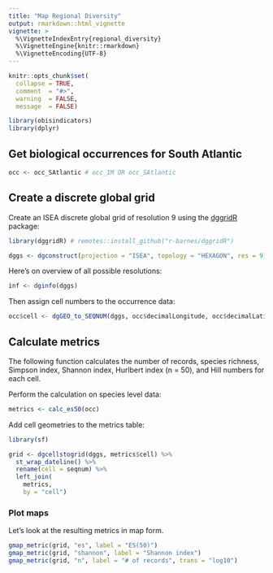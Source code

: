 ```yaml
---
title: "Map Regional Diversity"
output: rmarkdown::html_vignette
vignette: >
  %\VignetteIndexEntry{regional_diversity}
  %\VignetteEngine{knitr::rmarkdown}
  %\VignetteEncoding{UTF-8}
---
```


```r
knitr::opts_chunk$set(
  collapse = TRUE,
  comment  = "#>",
  warning  = FALSE, 
  message  = FALSE)
```

```r
library(obisindicators)
library(dplyr)
```

## Get biological occurrences for South Atlantic

```r
occ <- occ_SAtlantic # occ_1M OR occ_SAtlantic
```

## Create a discrete global grid

Create an ISEA discrete global grid of resolution 9 using the [dggridR](https://github.com/r-barnes/dggridR) package:

```r
library(dggridR) # remotes::install_github("r-barnes/dggridR")

dggs <- dgconstruct(projection = "ISEA", topology = "HEXAGON", res = 9)
```

Here's on overview of all possible resolutions:

```r
inf <- dginfo(dggs)
```

Then assign cell numbers to the occurrence data:

```r
occ$cell <- dgGEO_to_SEQNUM(dggs, occ$decimalLongitude, occ$decimalLatitude)[["seqnum"]]
```

## Calculate metrics

The following function calculates the number of records, species richness, Simpson index, Shannon index, Hurlbert index (n = 50), and Hill numbers for each cell.

Perform the calculation on species level data:

```r
metrics <- calc_es50(occ)
```

Add cell geometries to the metrics table:

```r
library(sf)

grid <- dgcellstogrid(dggs, metrics$cell) %>% 
  st_wrap_dateline() %>% 
  rename(cell = seqnum) %>% 
  left_join(
    metrics,
    by = "cell")
```

### Plot maps

Let's look at the resulting metrics in map form.

```r
gmap_metric(grid, "es", label = "ES(50)")
gmap_metric(grid, "shannon", label = "Shannon index")
gmap_metric(grid, "n", label = "# of records", trans = "log10")
```

